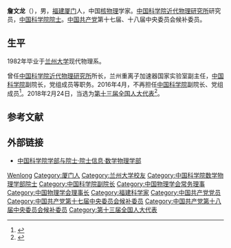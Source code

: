 '''詹文龙'''（{{bd|1955年|||}}），男，[[福建|福建]][[厦门|厦门]]人，中国[[核物理|核物理]]学家。[[中国科学院近代物理研究所|中国科学院近代物理研究所]]研究员，[[中国科学院院士|中国科学院院士]]。[[中国共产党|中国共产党]]第十七届、十八届中央委员会候补委员。

== 生平 ==
1982年毕业于[[兰州大学|兰州大学]]现代物理系。

曾任[[中国科学院近代物理研究所|中国科学院近代物理研究所]]所长，兰州重离子加速器国家实验室副主任，[[中国科学院|中国科学院]]副院长，党组成员等职务。2016年4月，不再担任[[中国科学院|中国科学院]]副院长、党组成员<ref>{{cite news|title=刘伟平任中科院党组副书记、副院长(正部长级) 相里斌任副院长|url=http://district.ce.cn/newarea/sddy/201604/09/t20160409_10295732_1.shtml|accessdate=2016-04-10|newspaper=中国经济网|archive-date=2019-12-16|archive-url=https://web.archive.org/web/20191216063119/http://district.ce.cn/newarea/sddy/201604/09/t20160409_10295732_1.shtml|dead-url=no}}</ref>。2018年2月24日，当选为[[第十三届全国人大代表|第十三届全国人大代表]]<ref>{{Cite web|title=（受权发布）中华人民共和国第十三届全国人民代表大会代表名单-中新网|url=http://www.chinanews.com/gn/2018/02-25/8453959.shtml|accessdate=2021-02-13|work=中新网|archive-date=2018-02-27|archive-url=https://web.archive.org/web/20180227031724/http://www.chinanews.com/gn/2018/02-25/8453959.shtml|dead-url=no}}</ref>。

== 参考文献 ==
{{reflist}}

== 外部链接 ==
* [https://web.archive.org/web/20120308190537/http://sourcedb.cas.cn/sourcedb_ad_cas/zw2/ysxx/sxwlxb/ 中国科学院学部与院士·院士信息·数学物理学部]

{{中国科学院数学物理学部院士}}
{{福建籍科学院院士}}
{{Navboxes 
| title  = 詹文龙在[[中国物理学会|中国物理学会]]的职务
| list1  =
{{中国物理学会第八届理事会}}
{{中国物理学会第九届理事会}}
{{中国物理学会第十届理事会}}
{{中国物理学会第十一届理事会}}
}}

{{Authority control}}

{{DEFAULTSORT:Zhan Wenlong}}
[[Category:詹姓|Wenlong]]
[[Category:厦门人|Category:厦门人]]
[[Category:兰州大学校友|Category:兰州大学校友]]
[[Category:中国科学院数学物理学部院士|Category:中国科学院数学物理学部院士]]
[[Category:中国科学院副院长|Category:中国科学院副院长]]
[[Category:中国物理学会常务理事|Category:中国物理学会常务理事]]
[[Category:中国物理学会理事长|Category:中国物理学会理事长]]
[[Category:福建科学家|Category:福建科学家]]
[[Category:中国共产党党员|Category:中国共产党党员]]
[[Category:中国共产党第十七届中央委员会候补委员|Category:中国共产党第十七届中央委员会候补委员]]
[[Category:中国共产党第十八届中央委员会候补委员|Category:中国共产党第十八届中央委员会候补委员]]
[[Category:第十三届全国人大代表|Category:第十三届全国人大代表]]